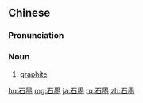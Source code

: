 ==Chinese==
{{zh-forms}}

===Pronunciation===
{{zh-pron
|m=shímò
|c=sek6 mak6
|mn=qz,xm,zz:chio̍h-ba̍k
|cat=n
}}

===Noun===
{{zh-noun}}

# [[graphite]]

{{zh-cat|Minerals}}

[[hu:石墨]]
[[mg:石墨]]
[[ja:石墨]]
[[ru:石墨]]
[[zh:石墨]]